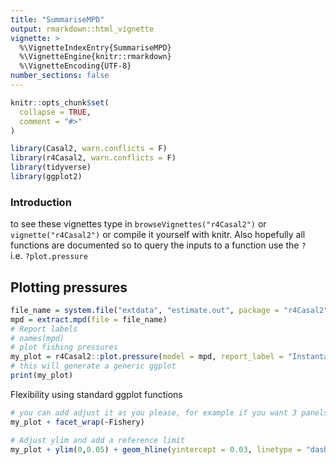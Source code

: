 ```yaml
---
title: "SummariseMPD"
output: rmarkdown::html_vignette
vignette: >
  %\VignetteIndexEntry{SummariseMPD}
  %\VignetteEngine{knitr::rmarkdown}
  %\VignetteEncoding{UTF-8}
number_sections: false  
---
```


```r
knitr::opts_chunk$set(
  collapse = TRUE,
  comment = "#>"
)
```

```r
library(Casal2, warn.conflicts = F)
library(r4Casal2, warn.conflicts = F)
library(tidyverse)
library(ggplot2)

```

### Introduction
to see these vignettes type in `browseVignettes("r4Casal2")` or `vignette("r4Casal2")` or compile it yourself with knitr. Also hopefully all functions are documented so to query the inputs to a function use the `?` i.e. `?plot.pressure`

## Plotting pressures
```r
file_name = system.file("extdata", "estimate.out", package = "r4Casal2", mustWork = TRUE)
mpd = extract.mpd(file = file_name)
# Report labels
# names(mpd) 
# plot fishing pressures
my_plot = r4Casal2::plot.pressure(model = mpd, report_label = "Instantaneous_Mortality")
# this will generate a generic ggplot
print(my_plot)

```

Flexibility using standard ggplot functions

```r
# you can add adjust it as you please, for example if you want 3 panels for each fishery
my_plot + facet_wrap(~Fishery)
```

```r
# Adjust ylim and add a reference limit
my_plot + ylim(0,0.05) + geom_hline(yintercept = 0.03, linetype = "dashed")
```
